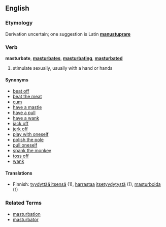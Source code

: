 ==English==

===Etymology===
Derivation uncertain; one suggestion is Latin '''[[manustuprare]]'''

===Verb===
'''masturbate''', '''[[masturbates]]''', '''[[masturbating]]''', '''[[masturbated]]'''

# stimulate sexually, usually with a hand or hands

====Synonyms====
*[[beat off]]
*[[beat the meat]]
*[[cum]]
*[[have a mastie]]
*[[have a pull]]
*[[have a wank]]
*[[jack off]]
*[[jerk off]]
*[[play with oneself]]
*[[polish the pole]]
*[[pull oneself]]
*[[spank the monkey]]
*[[toss off]]
*[[wank]]

====Translations====
*Finnish: [[tyydyttää itsensä]] (1), [[harrastaa]] [[itsetyydytys|itsetyydytystä]] (1), [[masturboida]] (1)

===Related Terms===
*[[masturbation]]
*[[masturbator]]